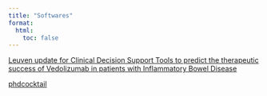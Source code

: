```yaml
---
title: "Softwares"
format:
  html:
    toc: false
---
```


[Leuven update for Clinical Decision Support Tools to predict the therapeutic success of Vedolizumab in patients with Inflammatory Bowel Disease](https://dahham-alsoud.shinyapps.io/vdz-cdst-leuven-shiny/)

[phdcocktail](https://dahhamalsoud.github.io/phdcocktail/index.html)
